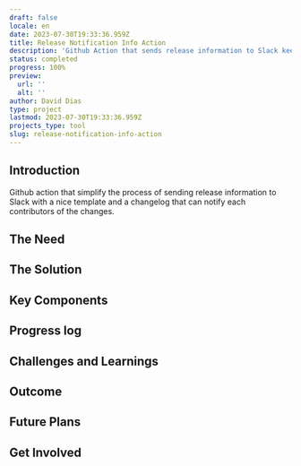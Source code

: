 ```yaml
---
draft: false
locale: en
date: 2023-07-30T19:33:36.959Z
title: Release Notification Info Action
description: 'Github Action that sends release information to Slack keeping your team up-to-date with the latest releases.'
status: completed
progress: 100%
preview:
  url: ''
  alt: ''
author: David Dias
type: project
lastmod: 2023-07-30T19:33:36.959Z
projects_type: tool
slug: release-notification-info-action
---
```


## Introduction

Github action that simplify the process of sending release information to Slack with a nice template and a changelog that can notify each contributors of the changes.

## The Need

## The Solution

## Key Components

## Progress log

## Challenges and Learnings

## Outcome

## Future Plans

## Get Involved
